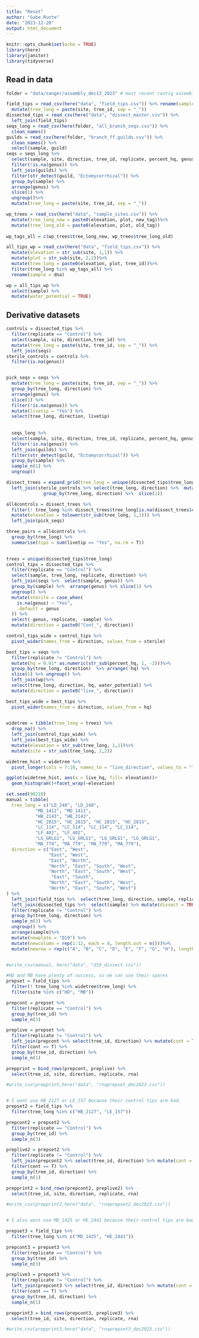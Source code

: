 ```yaml
---
title: "Reset"
author: "Gabe Runte"
date: "2023-12-20"
output: html_document
---
```


```r
knitr::opts_chunk$set(echo = TRUE)
library(here)
library(janitor)
library(tidyverse)
```

## Read in data
```r
folder = "data/sanger/assembly_dec13_2023" # most recent contig assembly

field_tips = read_csv(here("data", "field_tips.csv")) %>% rename(sample = dna) %>% 
  mutate(tree_long = paste(site, tree_id, sep = "_"))
dissected_tips = read_csv(here("data", "dissect_master.csv")) %>% 
  left_join(field_tips)
seqs_long = read_csv(here(folder, "all_branch_seqs.csv")) %>% 
  clean_names()
guilds = read_csv(here(folder, "branch_ff.guilds.csv")) %>% 
  clean_names() %>% 
  select(sample, guild)
seqs = seqs_long %>% 
  select(sample, site, direction, tree_id, replicate, percent_hq, genus, species) %>% 
  filter(!is.na(genus)) %>% 
  left_join(guilds) %>% 
  filter(str_detect(guild, "Ectomycorrhizal")) %>% 
  group_by(sample) %>%
  arrange(genus) %>% 
  slice(1) %>% 
  ungroup()%>% 
  mutate(tree_long = paste(site, tree_id, sep = "_"))

wp_trees = read_csv(here("data", "sample_sites.csv")) %>% 
  mutate(tree_long_new = paste0(elevation, plot, new_tag))%>% 
  mutate(tree_long_old = paste0(elevation, plot, old_tag))
  
wp_tags_all = c(wp_trees$tree_long_new, wp_trees$tree_long_old)

all_tips_wp = read_csv(here("data", "field_tips.csv")) %>% 
  mutate(elevation = str_sub(site, 1,1)) %>% 
  mutate(plot = str_sub(site, 2,2))%>% 
  mutate(tree_long = paste0(elevation, plot, tree_id))%>% 
  filter(tree_long %in% wp_tags_all) %>% 
  rename(sample = dna)

wp = all_tips_wp %>% 
  select(sample) %>% 
  mutate(water_potential = TRUE)
```

## Derivative datasets
```r
controls = dissected_tips %>% 
  filter(replicate == "Control") %>% 
  select(sample, site, direction,tree_id) %>% 
  mutate(tree_long = paste(site, tree_id, sep = "_")) %>% 
  left_join(seqs) 
sterile_controls = controls %>% 
  filter(is.na(genus))


pick_seqs = seqs %>% 
  mutate(tree_long = paste(site, tree_id, sep = "_")) %>% 
  group_by(tree_long, direction) %>% 
  arrange(genus) %>% 
  slice(1) %>% 
  filter(!is.na(genus)) %>% 
  mutate(livetip = "Yes") %>% 
  select(tree_long, direction, livetip)
  
  
  seqs_long %>% 
  select(sample, site, direction, tree_id, replicate, percent_hq, genus, species) %>% 
  filter(!is.na(genus)) %>% 
  left_join(guilds) %>% 
  filter(str_detect(guild, "Ectomycorrhizal")) %>% 
  group_by(sample) %>% 
  sample_n(1) %>% 
  ungroup()
```


```r
dissect_trees = expand_grid(tree_long = unique(dissected_tips$tree_long), direction = unique(field_tips$direction)) %>% 
  left_join(sterile_controls %>% select(tree_long, direction) %>%  mutate(control = "Yes") %>% 
              group_by(tree_long, direction) %>%  slice(1))

all4controls = dissect_trees %>% 
  filter(! tree_long %in% dissect_trees$tree_long[is.na(dissect_trees$control)]) %>% 
  mutate(elevation = tolower(str_sub(tree_long, 1,1))) %>% 
  left_join(pick_seqs)

three_pairs = all4controls %>% 
  group_by(tree_long) %>% 
  summarise(tips = sum(livetip == "Yes", na.rm = T))
  
```


```r
trees = unique(dissected_tips$tree_long)
control_tips = dissected_tips %>% 
  filter(replicate == "Control") %>% 
  select(sample, tree_long, replicate, direction) %>% 
  left_join(seqs %>%  select(sample, genus)) %>% 
  group_by(sample) %>%  arrange(genus) %>% slice(1) %>% 
  ungroup() %>% 
  mutate(sterile = case_when(
    is.na(genus) ~ "Yes",
    .default = genus
  )) %>% 
  select(-genus, replicate, -sample) %>% 
  mutate(direction = paste0("Cont_", direction))

control_tips_wide = control_tips %>% 
  pivot_wider(names_from = direction, values_from = sterile)

best_tips = seqs %>% 
  filter(replicate != "Control") %>% 
  mutate(hq = 0.01* as.numeric(str_sub(percent_hq, 1, -2)))%>% 
  group_by(tree_long, direction)  %>% arrange(-hq) %>% 
  slice(1) %>% ungroup() %>% 
  left_join(wp)%>% 
  select(tree_long, direction, hq, water_potential) %>% 
  mutate(direction = paste0("live_", direction)) 

best_tips_wide = best_tips %>% 
  pivot_wider(names_from = direction, values_from = hq)
  

widetree = tibble(tree_long = trees) %>% 
  drop_na() %>% 
  left_join(control_tips_wide) %>% 
  left_join(best_tips_wide) %>% 
  mutate(elevation = str_sub(tree_long, 1,1))%>% 
  mutate(site = str_sub(tree_long, 2,2)) 

widetree_hist = widetree %>% 
  pivot_longer(cols = 7:10, names_to = "live_direction", values_to = "live_hq")

ggplot(widetree_hist, aes(x = live_hq, fill= elevation))+
  geom_histogram()+facet_wrap(~elevation)
```


```r
set.seed(90210)
manual = tibble(
  tree_long = c("LD_248", "LD_248", 
           "MD_1411", "MD_1411", 
           "HB_2143", "HB_2143",
           "HC_2815", "HC_2815", "HC_2815", "HC_2815",
           "LC_114", "LC_114", "LC_114", "LC_114",
           "LF_402", "LF_402",
           "LG_GRLG1", "LG_GRLG1", "LG_GRLG1", "LG_GRLG1",
           "MA_779", "MA_779", "MA_779", "MA_779"),
  direction = c("East", "West",
                "East", "West",
                "East", "North",
                "North", "East", "South", "West",
                "North", "East", "South", "West",
                 "East", "South",
                "North", "East", "South", "West",
                "North", "East", "South", "West")
) %>% 
  left_join(field_tips %>%  select(tree_long, direction, sample, replicate)) %>% 
  left_join(dissected_tips %>%  select(sample) %>% mutate(dissect = TRUE) %>%  distinct()) %>% 
  filter(replicate != "Control") %>% 
  group_by(tree_long, direction) %>% 
  sample_n(3) %>% 
  ungroup() %>% 
  arrange(sample)%>% 
  mutate(newplate = "D19") %>% 
  mutate(newcolumn = rep(1:12, each = 8, length.out = n()))%>% 
  mutate(newrow = rep(c("A", "B", "C", "D", "E", "F", "G", "H"), length.out = n()))


#write_csv(manual, here("data", "d19_dissect.csv"))

```


```r

#HD and MB have plenty of success, so we can use their spares
prepset = field_tips %>% 
  filter(! tree_long %in% widetree$tree_long) %>% 
  filter(site %in% c("HD", "MB"))

prepcont = prepset %>% 
  filter(replicate == "Control") %>% 
  group_by(tree_id) %>% 
  sample_n(3)

preplive = prepset %>% 
  filter(replicate != "Control") %>% 
  left_join(prepcont %>% select(tree_id, direction) %>% mutate(cont = T)) %>% 
  filter(cont == T) %>% 
  group_by(tree_id, direction) %>% 
  sample_n(1)

prepprint = bind_rows(prepcont, preplive) %>% 
  select(tree_id, site, direction, replicate, rna)

#write_csv(prepprint,here("data", "rnaprepset_dec2023.csv"))


# I wont use HB_2127 or LE_157 because their control tips are bad. 
prepset2 = field_tips %>% 
  filter(tree_long %in% c("HB_2127", "LE_157")) 

prepcont2 = prepset2 %>% 
  filter(replicate == "Control") %>% 
  group_by(tree_id) %>% 
  sample_n(3)

preplive2 = prepset2 %>% 
  filter(replicate != "Control") %>% 
  left_join(prepcont2 %>% select(tree_id, direction) %>% mutate(cont = T)) %>% 
  filter(cont == T) %>% 
  group_by(tree_id, direction) %>% 
  sample_n(1)

prepprint2 = bind_rows(prepcont2, preplive2) %>% 
  select(tree_id, site, direction, replicate, rna)

#write_csv(prepprint2,here("data", "rnaprepset2_dec2023.csv"))


# I also wont use MD_1425 or HE_2441 because their control tips are bad. 

prepset3 = field_tips %>% 
  filter(tree_long %in% c("MD_1425", "HE_2441")) 

prepcont3 = prepset3 %>% 
  filter(replicate == "Control") %>% 
  group_by(tree_id) %>% 
  sample_n(3)

preplive3 = prepset3 %>% 
  filter(replicate != "Control") %>% 
  left_join(prepcont3 %>% select(tree_id, direction) %>% mutate(cont = T)) %>% 
  filter(cont == T) %>% 
  group_by(tree_id, direction) %>% 
  sample_n(1)

prepprint3 = bind_rows(prepcont3, preplive3) %>% 
  select(tree_id, site, direction, replicate, rna)

#write_csv(prepprint3,here("data", "rnaprepset3_dec2023.csv"))

```







